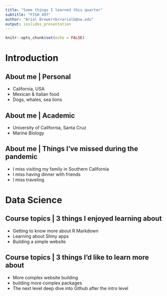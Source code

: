```yaml
---
title: "Some things I learned this quarter"
subtitle: "FISH 497"
author: "Arial Brewer<br>arialb@uw.edu"
output: ioslides_presentation
---
```


```r
knitr::opts_chunk$set(echo = FALSE)
```

# Introduction

## About me | Personal

- California, USA
- Mexican & Italian food
- Dogs, whales, sea lions

## About me | Academic

- University of California, Santa Cruz
- Marine Biology

## About me | Things I've missed during the pandemic

- I miss visiting my family in Southern California
- I miss having dinner with friends
- I miss traveling

# Data Science

## Course topics | 3 things I enjoyed learning about

- Getting to know more about R Markdown
- Learning about Shiny apps
- Building a simple website

## Course topics | 3 things I'd like to learn more about

- More complex website building
- building more complex packages
- The next level deep dive into Github after the intro level

## {data-background=img/rmarkdown.png data-background-size=cover}














